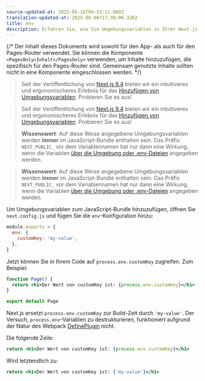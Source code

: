 ```yaml
---
source-updated-at: 2025-05-16T04:52:11.000Z
translation-updated-at: 2025-06-06T17:30:06.326Z
title: env
description: Erfahren Sie, wie Sie Umgebungsvariablen in Ihrer Next.js-Anwendung zur Build-Zeit hinzufügen und darauf zugreifen.
---
```


{/* Der Inhalt dieses Dokuments wird sowohl für den App- als auch für den Pages-Router verwendet. Sie können die Komponente `<PagesOnly>Inhalt</PagesOnly>` verwenden, um Inhalte hinzuzufügen, die spezifisch für den Pages-Router sind. Gemeinsam genutzte Inhalte sollten nicht in eine Komponente eingeschlossen werden. */}

<AppOnly>

> Seit der Veröffentlichung von [Next.js 9.4](https://nextjs.org/blog/next-9-4) bieten wir ein intuitiveres und ergonomischeres Erlebnis für das [Hinzufügen von Umgebungsvariablen](/docs/app/building-your-application/configuring/environment-variables). Probieren Sie es aus!

</AppOnly>

<PagesOnly>

> Seit der Veröffentlichung von [Next.js 9.4](https://nextjs.org/blog/next-9-4) bieten wir ein intuitiveres und ergonomischeres Erlebnis für das [Hinzufügen von Umgebungsvariablen](/docs/pages/building-your-application/configuring/environment-variables). Probieren Sie es aus!

</PagesOnly>

<AppOnly>

> **Wissenswert**: Auf diese Weise angegebene Umgebungsvariablen werden **immer** im JavaScript-Bundle enthalten sein. Das Präfix `NEXT_PUBLIC_` vor dem Variablennamen hat nur dann eine Wirkung, wenn die Variablen [über die Umgebung oder .env-Dateien](/docs/app/building-your-application/configuring/environment-variables) angegeben werden.

</AppOnly>

<PagesOnly>

> **Wissenswert**: Auf diese Weise angegebene Umgebungsvariablen werden **immer** im JavaScript-Bundle enthalten sein. Das Präfix `NEXT_PUBLIC_` vor dem Variablennamen hat nur dann eine Wirkung, wenn die Variablen [über die Umgebung oder .env-Dateien](/docs/pages/building-your-application/configuring/environment-variables) angegeben werden.

</PagesOnly>

Um Umgebungsvariablen zum JavaScript-Bundle hinzuzufügen, öffnen Sie `next.config.js` und fügen Sie die `env`-Konfiguration hinzu:

```js filename="next.config.js"
module.exports = {
  env: {
    customKey: 'my-value',
  },
}
```

Jetzt können Sie in Ihrem Code auf `process.env.customKey` zugreifen. Zum Beispiel:

```jsx
function Page() {
  return <h1>Der Wert von customKey ist: {process.env.customKey}</h1>
}

export default Page
```

Next.js ersetzt `process.env.customKey` zur Build-Zeit durch `'my-value'`. Der Versuch, `process.env`-Variablen zu destrukturieren, funktioniert aufgrund der Natur des Webpack [DefinePlugin](https://webpack.js.org/plugins/define-plugin/) nicht.

Die folgende Zeile:

```jsx
return <h1>Der Wert von customKey ist: {process.env.customKey}</h1>
```

Wird letztendlich zu:

```jsx
return <h1>Der Wert von customKey ist: {'my-value'}</h1>
```